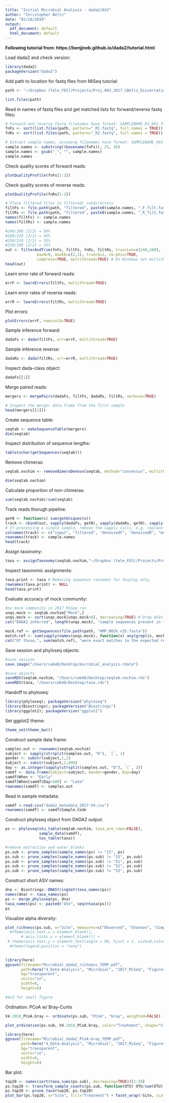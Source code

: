 ```yaml
---
title: "Initial Microbial Analysis - dada2/ASV"
author: "Christopher Beltz"
date: "02/18/2019"
output:
  pdf_document: default
  html_document: default
---
```


**Following tutorial from: https://benjjneb.github.io/dada2/tutorial.html**


Load dada2 and check version:
```r
library(dada2)
packageVersion("dada2")
```


Add path to location for fastq files from MiSeq tutorial:
```r
path <- "~/Dropbox (Yale_FES)/Projects/Proj.003_2017_CBeltz_Dissertation/2_Data-Generation/Microbial/2017_MiSeqv2/2017_V4_unzipped"

list.files(path)
```


Read in names of fastq files and get matched lists for forward/reverse fastq files:
```r
# Forward and reverse fastq filenames have format: SAMPLENAME_R1_001.fastq and SAMPLENAME_R2_001.fastq
fnFs <- sort(list.files(path, pattern="_R1.fastq", full.names = TRUE))
fnRs <- sort(list.files(path, pattern="_R2.fastq", full.names = TRUE))

# Extract sample names, assuming filenames have format: SAMPLENAME_XXX.fastq
sample.names <- substring((basename(fnFs)), 25, 26)
sample.names <- gsub("_", "", sample.names)
sample.names
```


Check quality scores of forward reads:
```r
plotQualityProfile(fnFs[1:2])
```


Check quality scores of reverse reads:
```r
plotQualityProfile(fnRs[1:2])
```


```r
# Place filtered files in filtered/ subdirectory
filtFs <- file.path(path, "filtered", paste0(sample.names, "_F_filt.fastq.gz"))
filtRs <- file.path(path, "filtered", paste0(sample.names, "_R_filt.fastq.gz"))
names(filtFs) <- sample.names
names(filtRs) <- sample.names
```


```r
#240/200 (2/2) = 50%
#280/220 (2/2) = 45%
#250/210 (2/2) = 35%
#230/190 (2/2) = 35%
out <- filterAndTrim(fnFs, filtFs, fnRs, filtRs, truncLen=c(240,200),
              maxN=0, maxEE=c(2,2), truncQ=2, rm.phix=TRUE,
              compress=TRUE, multithread=TRUE) # On Windows set multithread=FALSE
head(out)
```


Learn error rate of forward reads:
```r
errF <- learnErrors(filtFs, multithread=TRUE)
```


Learn error rates of reverse reads:
```r
errR <- learnErrors(filtRs, multithread=TRUE)
```


Plot errors:
```r
plotErrors(errF, nominalQ=TRUE)
```

Sample inference forward:
```r
dadaFs <- dada(filtFs, err=errF, multithread=TRUE)
```


Sample inference reverse:
```r
dadaRs <- dada(filtRs, err=errR, multithread=TRUE)
```


Inspect dada-class object:
```r
dadaFs[[1]]
```


Merge paired reads:
```r
mergers <- mergePairs(dadaFs, filtFs, dadaRs, filtRs, verbose=TRUE)

# Inspect the merger data.frame from the first sample
head(mergers[[1]])
```


Create sequence table:
```r
seqtab <- makeSequenceTable(mergers)
dim(seqtab)
```

Inspect distribution of sequence lengths:
```r
table(nchar(getSequences(seqtab)))
```


Remove chimeras:
```r
seqtab.nochim <- removeBimeraDenovo(seqtab, method="consensus", multithread=TRUE, verbose=TRUE)

dim(seqtab.nochim)
```


Calculate proportion of non-chimeras:
```r
sum(seqtab.nochim)/sum(seqtab)
```


Track reads thorugh pipeline:
```r
getN <- function(x) sum(getUniques(x))
track <- cbind(out, sapply(dadaFs, getN), sapply(dadaRs, getN), sapply(mergers, getN), rowSums(seqtab.nochim))
# If processing a single sample, remove the sapply calls: e.g. replace sapply(dadaFs, getN) with getN(dadaFs)
colnames(track) <- c("input", "filtered", "denoisedF", "denoisedR", "merged", "nonchim")
rownames(track) <- sample.names
head(track)
```


Assign taxonomy:
```r
taxa <- assignTaxonomy(seqtab.nochim,"~/Dropbox (Yale_FES)/Projects/Proj.003_2017_CBeltz_Dissertation/4_Data-Analysis/Microbial/2017_MiSeq/dada2/silva_nr_v132_train_set.fa.gz", multithread=TRUE)
```


Inspect taxonomic assignments:
```r
taxa.print <- taxa # Removing sequence rownames for display only
rownames(taxa.print) <- NULL
head(taxa.print)
```


Evaluate accuracy of mock community:
```r
#no mock community in 2017 MiSeq run
unqs.mock <- seqtab.nochim["Mock",]
unqs.mock <- sort(unqs.mock[unqs.mock>0], decreasing=TRUE) # Drop ASVs absent in the Mock
cat("DADA2 inferred", length(unqs.mock), "sample sequences present in the Mock community.\n")
```


```r
mock.ref <- getSequences(file.path(path, "HMP_MOCK.v35.fasta"))
match.ref <- sum(sapply(names(unqs.mock), function(x) any(grepl(x, mock.ref))))
cat("Of those,", sum(match.ref), "were exact matches to the expected reference sequences.\n")
```


Save session and phyloseq objects:
```r
#save session
save.image("/Users/cwb48/Desktop/microbial_analysis.rdata")
```

```r
#save objects
saveRDS(seqtab.nochim, "/Users/cwb48/Desktop/seqtab.nochim.rds")
saveRDS(taxa, "/Users/cwb48/Desktop/taxa.rds")
```



Handoff to phyloseq:
```r
library(phyloseq); packageVersion("phyloseq")
library(Biostrings); packageVersion("Biostrings")
library(ggplot2); packageVersion("ggplot2")
```


Set ggplot2 theme:
```r
theme_set(theme_bw())
```


Construct sample data frame:
```r
samples.out <- rownames(seqtab.nochim)
subject <- sapply(strsplit(samples.out, "D"), `[`, 1)
gender <- substr(subject,1,1)
subject <- substr(subject,2,999)
day <- as.integer(sapply(strsplit(samples.out, "D"), `[`, 2))
samdf <- data.frame(Subject=subject, Gender=gender, Day=day)
samdf$When <- "Early"
samdf$When[samdf$Day>100] <- "Late"
rownames(samdf) <- samples.out
```


Read in sample metadata:
```r
samdf <-read.csv("dada2_metadata_2017-V4.csv")
rownames(samdf) <- samdf$Sample.Code
```


Construct phyloseq object from DADA2 output:
```r
ps <- phyloseq(otu_table(seqtab.nochim, taxa_are_rows=FALSE), 
               sample_data(samdf), 
               tax_table(taxa))

#remove extraction and water blanks
ps.sub <- prune_samples(sample_names(ps) != "15", ps)
ps.sub <- prune_samples(sample_names(ps.sub) != "33", ps.sub)
ps.sub <- prune_samples(sample_names(ps.sub) != "51", ps.sub) 
ps.sub <- prune_samples(sample_names(ps.sub) != "52", ps.sub) 
ps.sub <- prune_samples(sample_names(ps.sub) != "53", ps.sub) 
```


Construct short ASV names:
```r
dna <- Biostrings::DNAStringSet(taxa_names(ps))
names(dna) <- taxa_names(ps)
ps <- merge_phyloseq(ps, dna)
taxa_names(ps) <- paste0("ASV", seq(ntaxa(ps)))
ps
```


Visualize alpha diversity:
```r
plot_richness(ps.sub, x="Site", measures=c("Observed", "Shannon", "Simpson"), color="Treatment") #+
  #theme(axis.text.x = element_blank(),
       # axis.ticks.x = element_blank()) +
 # theme(axis.text.y = element_text(angle = 90, hjust = 1, size=8,color="black")) +
  #theme(legend.position = "none")
  
```

```r
library(here)
ggsave(filename="Microbial_dada2_richness_TEMP.pdf",
       path=here("4_Data-Analysis", "Microbial", "2017_MiSeq", "Figures"),
       bg="transparent", 
       units="in",
       width=8,
       height=6)

#4x3 for small figure
```


Ordination: PCoA w/ Bray-Curtis

```r
V4.2018_PCoA.bray <- ordinate(ps.sub, "PCoA", "bray", weighted=FALSE)
```

```r
plot_ordination(ps.sub, V4.2018_PCoA.bray, color="Treatment", shape="Site")
```

```r
library(here)
ggsave(filename="Microbial_dada2_PCoA-bray_TEMP.pdf",
       path=here("4_Data-Analysis", "Microbial", "2017_MiSeq", "Figures"),
       bg="transparent", 
       units="in",
       width=8,
       height=6)
```


Bar plot:
```r
top20 <- names(sort(taxa_sums(ps.sub), decreasing=TRUE))[1:20]
ps.top20 <- transform_sample_counts(ps.sub, function(OTU) OTU/sum(OTU))
ps.top20 <- prune_taxa(top20, ps.top20)
plot_bar(ps.top20, x="Site", fill="Treatment") + facet_wrap(~Site, scales="free_x")
```

